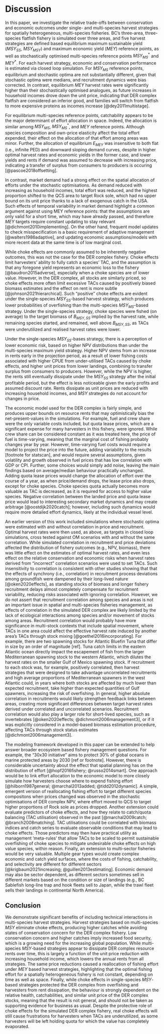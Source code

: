 # Discussion

In this paper, we investigate the relative trade-offs between
conservation and economic outcomes under single- and multi-species
harvest strategies for spatially heterogeneous, multi-species 
fisheries. BC's three-area, three-species flatfish fishery is simulated
over three areas, and five harvest strategies are defined based 
equilibrium maximum sustainable yield ($MSY_{SS}$, $MSY_{MSY}$) and 
maximum economic yield ($MEY$) reference points, as well as stochastically 
optimised multi-species reference points $MSY^*_{MS}$ and $MEY^*$. 
For each harvest strategy, economic and conservation performance is 
estimated via closed loop simulation. For $MSY_{MS}$ reference points, 
equilibrium and stochastic optima are not substantially different,
given that stochastic optima were medians, and recruitment dynamics
were bias corrected. In contrast, equilibrium $MEY$ harvest rates were 
significantly higher than their stochastically optimised analogues, as 
future increases in household incomes drove down the unit price, 
indicating that DER complex flatfish are considered an inferior
good, and families will switch from flatfish to more expensive proteins
as incomes increase [@dey2011multistage].

For equilibrium multi-species reference points, catchability appears
to be the major determinant of effort allocation in space. Indeed, 
the allocation is similar among $MSY_{MS}$, $MSY^*_{MS}$, and
$MEY$ reference points. Although species composition and own-price 
elasticity affect the total effort expended, their effect on the 
allocation of that effort among areas was minor. Further, the allocation 
of equilibrium $E_{MEY}$ was insensitive to both flat (i.e., infinite PED) 
and downward sloping demand curves, despite in higher optimal harvest rates 
and economic yields in the former case, and lower yields and rents if 
demand was assumed to decrease with increasing price, indicating a 
transfer of surplus from consumers to producers is occuring
[@pascoe2018offsetting]. 

In contrast, market demand had a strong effect on the spatial
allocation of efforts under the stochastic optimisations. As
demand reduced with increasing as household incomes, total effort
was reduced, and the highest proportion shifted to the QCS area to target 
Rock sole, which had no upper bound on its unit price thanks to
a lack of exogenous catch in the USA. Such effects of temporal variability 
in market demand highlight a common argument against using MEY reference 
points: that the assumptions are only valid for a short time, which may 
have already passed, and therefore $MEY$ targets require constant 
updating to stay relevant [@dichmont2010implementing]. On the other hand, 
frequent model updates to check misspecification is a basic requirement 
of adaptive management [@walters1986adaptive], and updating economic 
assumptions/models with more recent data at the same time is of low 
marginal cost.

While choke effects are commonly assumed to be inherently negative 
outcomes, this was not the case for the DER complex fishery. Choke 
effects limit harvesters' ability to fully catch a species' TAC, and 
the assumption is that any foregone yield represents an economic loss 
to the fishery [@baudron2015adverse], especially when 
a choke species are of lower value. However, in the DER complex, all 
stocks are similarly priced, so choke effects more often limit excessive 
TACs caused by positively biased biomass estimates and the effect on
rent is more subtle [@johnson2021hierarchical]. Such "positive" choke 
effects are evident under the single-species $MSY_{SS}$-based harvest 
strategy, which produces lower probabilities of overfishing than the 
multi-species $MSY_{MS}$-based strategy. Under the single-species 
strategy, choke species were fished (on average) to the 
target biomass of $B_{MSY,SS}$ implied by the harvest rate, while 
remaining species started, and remained, well above $B_{MSY,SS}$, as 
TACs were underutilized and realised harvest rates were lower. 

Under the single-species $MSY_{SS}$-bases strategy, there is a 
perception of lower economic risk, based on higher NPV distributions than
under the multi-species maximum yield strategy. Higher NPV stems from 
an increase in rents early in the projection period, as a result of lower 
fishing costs associated with higher CPUE from under-utilised TACs caused
by choke effects, and higher unit prices from lower landings, combining 
to transfer surplus from consumers to producers. However, while the NPV
is higher, the rents still eventually dissipate under the $MSY_{SS}$ 
strategy after the initial profitable period, but the effect is less
noticeable given the early profits and assumed discount rate.
Rents dissipate as unit prices are reduced with increasing household 
incomes, and $MSY$ strategies do not account for changes in price.

The economic model used for the DER complex is fairly simple, and produces 
upper bounds on resource rents that may optimistically bias the 
net-present-values in the simulations. For example, fuel and crew share 
were the only variable costs included, but quota lease prices, which are 
a significant expense for many harvesters in this fishery, were ignored. 
While crew share can be considered constant as it was treated here, the 
price of fuel is time-varying, meaning that the marginal cost of fishing 
probably changes year by year. However, time-varying fuel costs would 
require a model to project the price into the future, adding variability 
to the results [footnote for statscan], and would require several 
assumptions, given volatility and growth observed in fuel prices that
has low correlation with GDP or CPI. Further, some choices would simply
add noise, leaving the main findings based on average/median behaviour
practically unchanged. Adding quota lease prices would change the 
allocation of effort over the course of a year, as when price/demand 
drops, the lease price also drops, except for choke species. Choke species 
quota actually becomes more valuable as TAC is decreased, as it is 
required for access to higher value species. Negative correlation 
between the landed price and quota lease price would lead to interesting 
secondary market dynamics and may create arbitrage [@oostdijk2020catch]; 
however, including such dynamics would require more detailed effort 
dynamics, likely at the individual vessel level.

An earlier version of this work included simulations where stochastic optima
were estimated with and without correlation in price and recruitment. 
Optimal harvest rates were then used, as above, as targets in closed loop 
simulations, cross tested against OM scenarios with and without the same 
correlation. While simulated correlation in recruitment and price deviations 
affected the distribution of fishery outcomes (e.g., NPV, biomass), there 
was little effect on the estimates of optimal harvest rates, and 
even less effect on the relative conservation and economic risks when
harvest rates derived from "incorrect" correlation scenarios were used to
set TACs. Such insensitivity to correlation is consistent with other 
studies showing that that the effects of synchrony (i.e., correlation) in 
recruitment process deviations among groundfish were dampened by their 
long-lived nature [@oken2020effects], as standing stocks of biomass and 
longer fishery recruitment delays almost completely compensate for 
recruitment variability, reducing risks associated with ignoring 
correlation. However, we do not assert that recruitment correlation among 
species and areas is not an important issue in spatial and multi-species 
fisheries management, as effects of correlation in the simulated DER
complex are likely limited by the lack of ecological interactions among
species and/or movement of stocks among areas. Recruitment correlation 
would probably have more significance in multi-stock contexts that include 
spatial movement, where TACs in one area could affect the effective harvest 
rate induced by another area's TACs through stock mixing 
[@goethel2016incorporating]. For example, there are two spawning stocks
for Atlantic Bluefin Tuna that differ in size by an order of magnitude
[ref]. Tuna catch limits in the eastern Atlantic ocean directly impact the 
escapement of fish from the larger Mediterranean spawning stock to the western 
Atlantic, which dilutes the harvest rates on the smaller Gulf of Mexico 
spawning stock. If recruitment to each stock was, for example, positively 
correlated, then harvest strategies that were designed to take advantage 
uncorrelated recruitments and high average proportions of Mediterranean 
spawners in the west Atlantic could, in years where both stocks are
affected by much lower than expected recruitment, take higher than 
expected quantities of Gulf spawners, increasing the risk of overfishing. 
In general, higher absolute correlation in recruitments would likely 
strengthen feedback links between areas, creating 
more significant differences between target harvest rates derived under 
correlated and uncorrelated scenarios. Recruitment correlation would also 
play a larger role for short-lived species, such as invertebrates 
[@oken2020effects; @dichmont2006management3], or if it was explicitly 
considered in a model-based biomass estimation procedure, affecting
TACs through stock status estimates [@dichmont2006management3].

The modeling framework developed in this paper can be extended to help
answer broader ecosystem based fishery management questions. For example, 
the "30x30 initiative" aims to protect 30\% of global oceans in marine 
protected areas by 2030 [ref or footnote]. However, 
there is considerable uncertainty about the effect that spatial planning 
has on the distribution of effort [@hopf2016fishery; @russo2014smart]. 
One approach would be to link effort allocation to the economic model 
to more closely simulate how harvesters choose where to expend fishing 
effort [@hilborn1987general; @marchal2013added; @tidd2012dynamic]. 
A simple, emergent version of reallocating fishing effort to target different
species compositons when prices changed was observed in the stochastic 
optimisations of DER complex NPV, where effort moved to QCS to target 
higher proportions of Rock sole as prices dropped. Another extension could 
evaluate predictors of choke effects, and how they relate to catch/quota 
balancing (TAC utilisation) observed in the past [@marchal2009catch; 
@branch2008matching]. TAC utilisations could be correlated with biomass 
indices and catch series to evaluate observable conditions that may lead 
to choke effects. Those predictors may then have practical utility as 
management 'meta-rules' that allow TACs to be scaled to permit sustainable 
overfishing of choke species to mitigate undesirable choke effects on 
high value species, within reason. Finally, an extension to multi-sector 
fisheries would be very valuable. Multiple gear types would create complex 
economic and catch yield surfaces, where the costs of fishing, catchability,
and selectivity are different for different sectors 
[@krigbaum2021increasing; @guillen2013estimating].  Economic demand may 
also be sector dependent, as different sectors sometimes sell in different 
markets based on the condition or size of landings (e.g., BC Sablefish 
long-line trap and hook fleets sell to Japan, while the trawl fleet sells 
their landings in continental North America). 

## Conclusion

We demonstrate significant benefits of including technical
interactions in multi-species harvest strategies. Harvest strategies
based on multi-species $MSY$ eliminate choke effects, producing higher 
catches while avoiding states of conservation concern for the DER complex 
fishery. Low conservation concern and higher catches imply increased 
food security, which is a growing need for the increasing global
population. While multi-species $MSY$-based strategies appear to dissipate 
DER complex resource rents over time, this is largely a function of the 
unit price reduction with increasing household income, which lowers
the annual rents from all strategies. The same price reductions caused a
reallocation of fishing effort under $MEY$ based harvest strategies, 
highlighting that the optimal fishing effort for a spatially heterogeneous 
fishery is not constant, depending on time as well as space. Finally, 
while choke effects in single-species $MSY$-based strategies protected 
the DER complex from overfishing and harvesters from rent dissipation, 
the behaviour is strongly dependent on the relative health, catchabilities, 
and similar unit price of the DER complex stocks, meaning that the result 
is not general, and should not be taken as supporting evidence for 
business as usual. Despite the protective role of choke
effects for the simulated DER complex fishery, real choke effects will 
still cause frustrations for harvesters when TACs are underutilized, as 
some harvesters will be left holding quota for which the value has 
completely evaporated.




